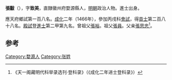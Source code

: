 '''張黻'''（{{bd|1426年||？}}），字'''致美'''，直隸徽州府婺源縣人，[[明朝|明朝]]政治人物。進士出身。

應天府鄉試第一百八名。[[成化|成化]]二年（1466年），參加丙戌科[[會試|會試]]，得[[貢士|貢士]]第二百八十八名。[[殿試|殿試]]登[[進士|進士]]第二甲第九名。曾祖父[[張裕|張裕]]。祖父[[張員|張員]]。父亲[[張思忠|張思忠]]<ref>《天一阁藏明代科举录选刊·登科录》（《成化二年进士登科录》）</ref>。

==参考==
{{reflist}}
{{明朝人物小作品}}
{{成化二年丙戌科殿試金榜}}

[[Category:婺源人|Category:婺源人]]
[[Category:张姓|Category:张姓]]
